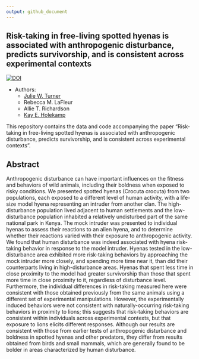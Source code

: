 ```yaml
---
output: github_document
---
```


## Risk-taking in free-living spotted hyenas is associated with anthropogenic disturbance, predicts survivorship, and is consistent across experimental contexts


[![DOI](https://zenodo.org/badge/208072601.svg)](https://zenodo.org/badge/latestdoi/208072601)


* Authors:
    + [Julie W. Turner](https://www.julwturner.com)
    + Rebecca M. LaFleur
    + Allie T. Richardson
    + [Kay E. Holekamp](https://www.holekamplab.org)
    

This repository contains the data and code accompanying the paper "Risk-taking in free-living spotted hyenas is associated with anthropogenic disturbance, predicts survivorship, and is consistent across experimental contexts". 

## Abstract

Anthropogenic disturbance can have important influences on the fitness and behaviors of wild animals, including their boldness when exposed to risky conditions. We presented spotted hyenas (Crocuta crocuta) from two populations, each exposed to a different level of human activity, with a life-size model hyena representing an intruder from another clan. The high-disturbance population lived adjacent to human settlements and the low-disturbance population inhabited a relatively undisturbed part of the same national park in Kenya. The mock intruder was presented to individual hyenas to assess their reactions to an alien hyena, and to determine whether their reactions varied with their exposure to anthropogenic activity. We found that human disturbance was indeed associated with hyena risk-taking behavior in response to the model intruder. Hyenas tested in the low-disturbance area exhibited more risk-taking behaviors by approaching the mock intruder more closely, and spending more time near it, than did their counterparts living in high-disturbance areas. Hyenas that spent less time in close proximity to the model had greater survivorship than those that spent more time in close proximity to it, regardless of disturbance level. Furthermore, the individual differences in risk-taking measured here were consistent with those obtained previously from the same animals using a different set of experimental manipulations. However, the experimentally induced behaviors were not consistent with naturally-occurring risk-taking behaviors in proximity to lions; this suggests that risk-taking behaviors are consistent within individuals across experimental contexts, but that exposure to lions elicits different responses. Although our results are consistent with those from earlier tests of anthropogenic disturbance and boldness in spotted hyenas and other predators, they differ from results obtained from birds and small mammals, which are generally found to be bolder in areas characterized by human disturbance. 
